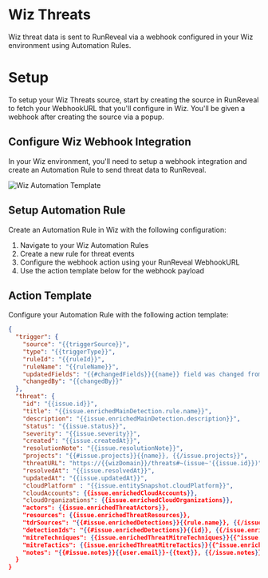 # Wiz Threats
Wiz threat data is sent to RunReveal via a webhook configured in your Wiz environment using Automation Rules.

# Setup
To setup your Wiz Threats source, start by creating the source in RunReveal to fetch
your WebhookURL that you'll configure in Wiz. You'll be given a webhook after
creating the source via a popup.

## Configure Wiz Webhook Integration
In your Wiz environment, you'll need to setup a webhook integration and create an Automation Rule to send threat data to RunReveal.

![Wiz Automation Template](/wiz-threats-1.png)

## Setup Automation Rule
Create an Automation Rule in Wiz with the following configuration:

1. Navigate to your Wiz Automation Rules
2. Create a new rule for threat events
3. Configure the webhook action using your RunReveal WebhookURL
4. Use the action template below for the webhook payload

## Action Template
Configure your Automation Rule with the following action template:

```json
{
  "trigger": {
    "source": "{{triggerSource}}",
    "type": "{{triggerType}}",
    "ruleId": "{{ruleId}}",
    "ruleName": "{{ruleName}}",
    "updatedFields": "{{#changedFields}}{{name}} field was changed from {{previousValuePrettified}} to {{newValuePrettified}} {{/changedFields}}",
    "changedBy": "{{changedBy}}"
  },
  "threat": {
    "id": "{{issue.id}}",
    "title": "{{issue.enrichedMainDetection.rule.name}}",
    "description": "{{issue.enrichedMainDetection.description}}",
    "status": "{{issue.status}}",
    "severity": "{{issue.severity}}",
    "created": "{{issue.createdAt}}",
    "resolutionNote": "{{issue.resolutionNote}}",
    "projects": "{{#issue.projects}}{{name}}, {{/issue.projects}}",
    "threatURL": "https://{{wizDomain}}/threats#~(issue~'{{issue.id}})",
    "resolvedAt": "{{issue.resolvedAt}}",
    "updatedAt": "{{issue.updatedAt}}",
    "cloudPlatform" : "{{issue.entitySnapshot.cloudPlatform}}",
    "cloudAccounts": {{issue.enrichedCloudAccounts}},
    "cloudOrganizations": {{issue.enrichedCloudOrganizations}},
    "actors": {{issue.enrichedThreatActors}},
    "resources": {{issue.enrichedThreatResources}},
    "tdrSources": "{{#issue.enrichedDetections}}{{rule.name}}, {{/issue.enrichedDetections}}",
    "detectionIds": "{{#issue.enrichedDetections}}{{id}}, {{/issue.enrichedDetections}}",
    "mitreTechniques": {{issue.enrichedThreatMitreTechniques}}{{^issue.enrichedThreatMitreTechniques}}null{{/issue.enrichedThreatMitreTechniques}},
    "mitreTactics": {{issue.enrichedThreatMitreTactics}}{{^issue.enrichedThreatMitreTactics}}null{{/issue.enrichedThreatMitreTactics}},
    "notes": "{{#issue.notes}}{{user.email}}-{{text}}, {{/issue.notes}}"
  }
}
```

# 